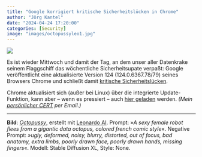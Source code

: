 ```yaml
---
title: "Google korrigiert kritische Sicherheitslücken in Chrome"
author: "Jörg Kantel"
date: "2024-04-24 17:20:00"
categories: [Security]
image: "images/octopussyleo1.jpg"
---
```


[![](images/octopussyleo1-b.jpg)](https://www.flickr.com/photos/schockwellenreiter/53559447758/)

Es ist wieder Mittwoch und damit der Tag, an dem unser aller Datenkrake seinem Flaggschiff das wöchentliche Sicherheitsupate verpaßt: Google veröffentlicht eine aktualisierte Version 124 (124.0.6367.78/79) seines Browsers Chrome und schließt  damit [kritische Sicherheitslücken](https://chromereleases.googleblog.com/2024/04/stable-channel-update-for-desktop_24.html).

Chrome aktualisiert sich (außer bei Linux) über die integrierte Update-Funktion, kann aber -- wenn es pressiert -- auch [hier geladen](https://www.google.com/intl/de/chrome/browser/) werden. *(Mein [persönlicher CERT](http://www.gwdg.de/~mreiman1/) per Email.)*

---

**Bild**: *[Octopussy](https://www.flickr.com/photos/schockwellenreiter/53559447758/)*, erstellt mit [Leonardo AI](http://cognitiones.kantel-chaos-team.de/technikgeschichte/rechnerundnetze/leonardoai.html). Prompt: »*A sexy female robot flees from a gigantic data octopus, colored french comic style*«. Negative Prompt: *»ugly, deformed, noisy, blurry, distorted, out of focus, bad anatomy, extra limbs, poorly drawn face, poorly drawn hands, missing fingers*«. Modell: Stable Diffusion XL, Style: None.